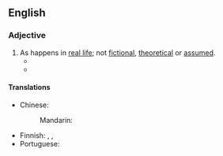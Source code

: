 {{also|real life}}
==English==

===Adjective===
{{en-adj|head=[[real]]-[[life]]}}

# As happens in [[real life]]; not [[fictional]], [[theoretical]] or [[assumed]].
#* {{quote-journal|en|date=2013-06-29|volume=407|issue=8842|page=55|magazine={{w|The Economist}}
|title=[http://www.economist.com/news/international/21580191-edward-snowdens-odyssey-leaves-america-nonplussed-and-its-allies-dismayed-russia-china Travels and travails]
|passage=Even without hovering drones, a lurking assassin, a thumping score and a denouement, the '''real-life''' story of Edward Snowden, a rogue spy on the run, could be straight out of the cinema. But, as with Hollywood, the subplots and exotic locations may distract from the real message: America’s discomfort and its foes’ glee.}}
#* {{quote-journal|1=en|year=2019|author=Li Huang|author2=James Lambert|title=Another Arrow for the Quiver: A New Methodology for Multilingual Researchers|journal=Journal of Multilingual and Multicultural Development|doi=10.1080/01434632.2019.1596115|page=7|text=In addition, as far as we were aware, there were no published data that quantified '''real-life '''speech practices in Singapore beyond census reportage, but we had no reason to conclude ''a priori'' that the distribution of languages spoken at NIE would match census data.}}

====Translations====
{{trans-top|not fictional}}
* Chinese:
*: Mandarin: {{t-needed|cmn}}
{{trans-mid}}
* Finnish: {{t+|fi|todellinen}}, {{t+|fi|tosi|alt=tosi-}}, {{t|fi|tosielämän}} {{q|genitive of a noun}}
* Portuguese: {{t-needed|pt}}
{{trans-bottom}}